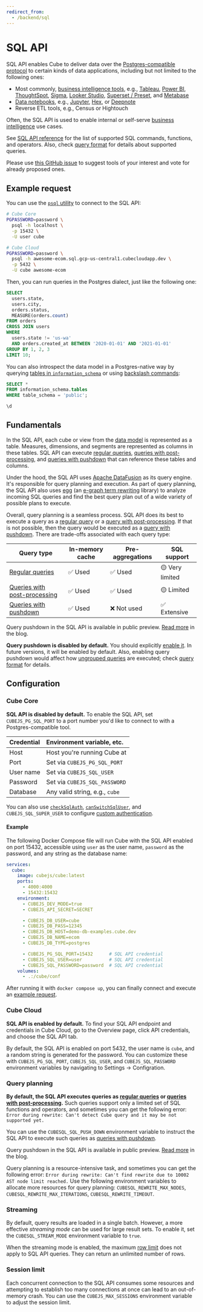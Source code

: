```yaml
---
redirect_from:
  - /backend/sql
---
```


# SQL API

SQL API enables Cube to deliver data over the [Postgres-compatible
protocol][postgres-protocol] to certain kinds of data applications, including
but not limited to the following ones:

- Most commonly, [business intelligence tools][ref-bi], e.g.,
  [Tableau][ref-tableau], [Power BI][ref-powerbi], [ThoughtSpot][ref-thoughtspot],
  [Sigma][ref-sigma], [Looker Studio][ref-looker-studio], [Superset /
  Preset][ref-superset], and [Metabase][ref-metabase]
- [Data notebooks][ref-notebooks], e.g., [Jupyter][ref-jupyter], [Hex][ref-hex],
  or [Deepnote][ref-deepnote]
- Reverse ETL tools, e.g., Census or Hightouch

Often, the SQL API is used to enable internal or self-serve [business
intelligence][cube-bi-use-case] use cases.

See [SQL API reference][ref-ref-sql-api] for the list of supported SQL commands,
functions, and operators. Also, check [query format][ref-sql-query-format] for
details about supported queries.

<InfoBox>

Please use [this GitHub issue](https://github.com/cube-js/cube/issues/3906) to
suggest tools of your interest and vote for already proposed ones.

</InfoBox>

## Example request

You can use the [`psql` utility][link-psql] to connect to the SQL API:

```bash
# Cube Core
PGPASSWORD=password \
  psql -h localhost \
  -p 15432 \
  -U user cube
```

```bash
# Cube Cloud
PGPASSWORD=password \
  psql -h awesome-ecom.sql.gcp-us-central1.cubecloudapp.dev \
  -p 5432 \
  -U cube awesome-ecom
```

Then, you can run queries in the Postgres dialect, just like the following one:

```sql
SELECT
  users.state,
  users.city,
  orders.status,
  MEASURE(orders.count)
FROM orders
CROSS JOIN users
WHERE
  users.state != 'us-wa'
  AND orders.created_at BETWEEN '2020-01-01' AND '2021-01-01'
GROUP BY 1, 2, 3
LIMIT 10;
```

You can also introspect the data model in a Postgres-native way by querying [tables
in `information_schema`][link-postgres-information-schema] or using [backslash
commands][link-postgres-backslash-commands]:

```sql
SELECT *
FROM information_schema.tables
WHERE table_schema = 'public';
```

```sql
\d
```

## Fundamentals

In the SQL API, each cube or view from the [data model][ref-data-model-concepts]
is represented as a table. Measures, dimensions, and segments are represented as
columns in these tables. SQL API can execute [regular queries][ref-regular-queries],
[queries with post-processing][ref-queries-wpp], and [queries with
pushdown][ref-queries-wpd] that can reference these tables and columns.

Under the hood, the SQL API uses [Apache DataFusion][link-datafusion] as
its query engine. It's responsible for query planning and execution.
As part of query planning, the SQL API also uses [egg][link-egg] (an [e-graph term
rewriting][link-egraphs] library) to analyze incoming SQL queries and find the best
query plan out of a wide variety of possible plans to execute.

<Diagram src="https://ucarecdn.com/70646e5a-12bd-45a3-84ad-004de11ed536/"/>

Overall, query planning is a seamless process. 
SQL API does its best to execute a query as a [regular query][ref-regular-queries]
or a [query with post-processing][ref-queries-wpp]. If that is not possible,
then the query would be executed as a [query with pushdown][ref-queries-wpd].
There are trade-offs associated with each query type:

| Query type | In-memory cache | Pre-aggregations | SQL support |
| ---- | ---- | ---- | ---- |
| [Regular queries][ref-regular-queries] | ✅ Used | ✅ Used | 🟡 Very limited |
| [Queries with post-processing][ref-queries-wpp] | ✅ Used | ✅ Used | 🟡 Limited |
| [Queries with pushdown][ref-queries-wpd] | ✅ Used | ❌ Not used | ✅ Extensive |

<InfoBox>

Query pushdown in the SQL API is available in public preview.
[Read more](https://cube.dev/blog/query-push-down-in-cubes-semantic-layer) in the blog.

</InfoBox>

<WarningBox>

**Query pushdown is disabled by default.** You should explicitly [enable
it](#query-planning). In future versions, it will be enabled by default. Also,
enabling query pushdown would affect how [ungrouped queries][ref-ungrouped-queries]
are executed; check [query format][ref-sql-query-format] for details.

</WarningBox>

## Configuration

### Cube Core

**SQL API is disabled by default.** To enable the SQL API, set `CUBEJS_PG_SQL_PORT`
to a port number you'd like to connect to with a Postgres-compatible tool.

| Credential | Environment variable, etc.     |
|:---------- |:------------------------------ |
| Host       | Host you're running Cube at    |
| Port       | Set via `CUBEJS_PG_SQL_PORT`   |
| User name  | Set via `CUBEJS_SQL_USER`      |
| Password   | Set via `CUBEJS_SQL_PASSWORD`  |
| Database   | Any valid string, e.g., `cube` |

You can also use
[`checkSqlAuth`][ref-config-checksqlauth],
[`canSwitchSqlUser`][ref-config-canswitchsqluser], and `CUBEJS_SQL_SUPER_USER`
to configure [custom authentication][ref-sql-api-auth].

#### Example

The following Docker Compose file will run Cube with the SQL API enabled on
port 15432, accessible using `user` as the user name, `password` as the password,
and any string as the database name:

```yaml filename="docker-compose.yml"
services:
  cube:
    image: cubejs/cube:latest
    ports:
      - 4000:4000
      - 15432:15432
    environment:
      - CUBEJS_DEV_MODE=true
      - CUBEJS_API_SECRET=SECRET

      - CUBEJS_DB_USER=cube
      - CUBEJS_DB_PASS=12345
      - CUBEJS_DB_HOST=demo-db-examples.cube.dev
      - CUBEJS_DB_NAME=ecom
      - CUBEJS_DB_TYPE=postgres

      - CUBEJS_PG_SQL_PORT=15432      # SQL API credential
      - CUBEJS_SQL_USER=user          # SQL API credential
      - CUBEJS_SQL_PASSWORD=password  # SQL API credential
    volumes:
      - .:/cube/conf
```

After running it with `docker compose up`, you can finally connect and execute
an [example request](#example-request).

### Cube Cloud

**SQL API is enabled by default.** To find your SQL API endpoint and credentials
in Cube Cloud, go to the <Btn>Overview</Btn> page, click <Btn>API credentials</Btn>,
and choose the <Btn>SQL API</Btn> tab.

By default, the SQL API is enabled on port 5432, the user name is `cube`, and
a random  string is generated for the password. You can customize these with
`CUBEJS_PG_SQL_PORT`, `CUBEJS_SQL_USER`, and `CUBEJS_SQL_PASSWORD` environment
variables by navigating to <Btn>Settings → Configration</Btn>.

### Query planning

**By default, the SQL API executes queries as [regular queries][ref-regular-queries]
or [queries with post-processing][ref-queries-wpp].** Such queries support only a limited
set of SQL functions and operators, and sometimes you can get the following error:
`Error during rewrite: Can't detect Cube query and it may be not supported yet.`

You can use the `CUBESQL_SQL_PUSH_DOWN` environment variable to instruct the SQL API
to execute such queries as [queries with pushdown][ref-queries-wpd].

<InfoBox>

Query pushdown in the SQL API is available in public preview.
[Read more](https://cube.dev/blog/query-push-down-in-cubes-semantic-layer) in the blog.

</InfoBox>

Query planning is a resource-intensive task, and sometimes you can get the following
error: `Error during rewrite: Can't find rewrite due to 10002 AST node limit reached.`
Use the following environment variables to allocate more resources for query planning:
`CUBESQL_REWRITE_MAX_NODES`, `CUBESQL_REWRITE_MAX_ITERATIONS`, `CUBESQL_REWRITE_TIMEOUT`.

### Streaming

By default, query results are loaded in a single batch. However, a more effective
*streaming mode* can be used for large result sets. To enable it, set the
`CUBESQL_STREAM_MODE` environment variable to `true`.

<InfoBox>

When the streaming mode is enabled, the maximum [row limit][ref-queries-row-limit]
does not apply to SQL API queries. They can return an unlimited number of rows.

</InfoBox>

### Session limit

Each concurrent connection to the SQL API consumes some resources and attempting
to establish too many connections at once can lead to an out-of-memory crash.
You can use the `CUBEJS_MAX_SESSIONS` environment variable to adjust the session
limit.


[ref-sql-api-auth]: /product/apis-integrations/sql-api/security
[ref-config-checksqlauth]: /reference/configuration/config#checksqlauth
[ref-config-canswitchsqluser]: /reference/configuration/config#canswitchsqluser
[ref-bi]: /product/configuration/visualization-tools#bi-data-exploration-tools
[ref-superset]: /product/configuration/visualization-tools/superset
[ref-tableau]: /product/configuration/visualization-tools/tableau
[ref-powerbi]: /product/configuration/visualization-tools/powerbi
[ref-thoughtspot]: /product/configuration/visualization-tools/thoughtspot
[ref-sigma]: /product/configuration/visualization-tools/sigma
[ref-looker-studio]: /product/configuration/visualization-tools/looker-studio
[ref-metabase]: /product/configuration/visualization-tools/metabase
[ref-notebooks]: /product/configuration/visualization-tools#notebooks
[ref-jupyter]: /product/configuration/visualization-tools/jupyter
[ref-hex]: /product/configuration/visualization-tools/hex
[ref-deepnote]: /product/configuration/visualization-tools/deepnote
[ref-sql-query-format]: /product/apis-integrations/sql-api/query-format
[ref-ref-sql-api]: /reference/sql-api
[ref-data-model-concepts]: /product/data-modeling/concepts
[ref-regular-queries]: /product/apis-integrations/queries#regular-query
[ref-queries-wpp]: /product/apis-integrations/queries#query-with-post-processing
[ref-queries-wpd]: /product/apis-integrations/queries#query-with-pushdown
[ref-ungrouped-queries]: /product/apis-integrations/queries#ungrouped-query
[link-datafusion]: https://arrow.apache.org/datafusion/
[link-egg]: https://github.com/egraphs-good/egg
[link-egraphs]: https://docs.rs/egg/latest/egg/tutorials/_01_background/index.html
[link-psql]: https://www.postgresql.org/docs/current/app-psql.html
[link-postgres-information-schema]: https://www.postgresql.org/docs/16/information-schema.html
[link-postgres-backslash-commands]: https://www.postgresql.org/docs/current/app-psql.html#APP-PSQL-META-COMMANDS
[postgres-protocol]: https://www.postgresql.org/docs/current/protocol.html
[cube-bi-use-case]: https://cube.dev/use-cases/connected-bi
[ref-queries-row-limit]: /product/apis-integrations/queries#row-limit